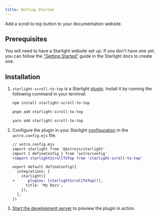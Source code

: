 ```yaml
---
title: Getting Started
---
```


Add a scroll to top button to your documentation website.

## Prerequisites

You will need to have a Starlight website set up.
If you don't have one yet, you can follow the ["Getting Started"](https://starlight.astro.build/getting-started) guide in the Starlight docs to create one.

## Installation


<Steps>

1. `starlight-scroll-to-top` is a Starlight [plugin](https://starlight.astro.build/reference/plugins/). Install it by running the following command in your terminal:

   <Tabs syncKey="pkg">

   <TabItem label="npm">

   ```sh
   npm install starlight-scroll-to-top
   ```

   </TabItem>

   <TabItem label="pnpm">

   ```sh
   pnpm add starlight-scroll-to-top
   ```

   </TabItem>

   <TabItem label="Yarn">

   ```sh
   yarn add starlight-scroll-to-top
   ```

   </TabItem>

   </Tabs>

2. Configure the plugin in your Starlight [configuration](https://starlight.astro.build/reference/configuration/#plugins) in the `astro.config.mjs` file.

   ```diff lang="js"
   // astro.config.mjs
   import starlight from '@astrojs/starlight'
   import { defineConfig } from 'astro/config'
   +import starlightScrollToTop from 'starlight-scroll-to-top'

   export default defineConfig({
     integrations: [
       starlight({
   +      plugins: [starlightScrollToTop()],
         title: 'My Docs',
       }),
     ],
   })
   ```

3. [Start the development server](https://starlight.astro.build/getting-started/#start-the-development-server) to preview the plugin in action.

</Steps>
